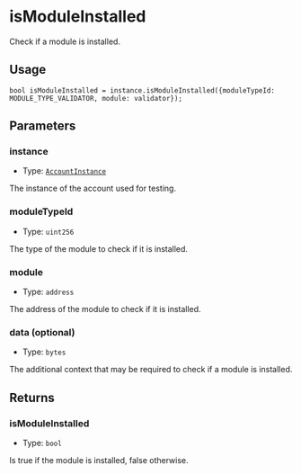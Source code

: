# isModuleInstalled

Check if a module is installed.

## Usage

```solidity copy
bool isModuleInstalled = instance.isModuleInstalled({moduleTypeId: MODULE_TYPE_VALIDATOR, module: validator});
```

## Parameters

### instance

- Type: [`AccountInstance`](/modulekit/glossary/types#accountinstance)

The instance of the account used for testing.

### moduleTypeId

- Type: `uint256`

The type of the module to check if it is installed.

### module

- Type: `address`

The address of the module to check if it is installed.

### data (optional)

- Type: `bytes`

The additional context that may be required to check if a module is installed.

## Returns

### isModuleInstalled

- Type: `bool`

Is true if the module is installed, false otherwise.
